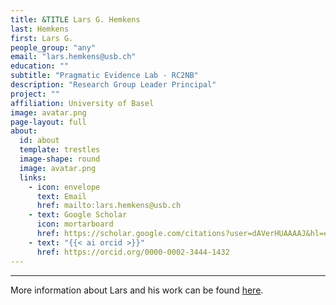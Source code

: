 ```yaml
---
title: &TITLE Lars G. Hemkens
last: Hemkens
first: Lars G.
people_group: "any"
email: "lars.hemkens@usb.ch"
education: ""
subtitle: "Pragmatic Evidence Lab - RC2NB"
description: "Research Group Leader Principal"
project: ""
affiliation: University of Basel
image: avatar.png
page-layout: full
about: 
  id: about
  template: trestles
  image-shape: round
  image: avatar.png
  links:
    - icon: envelope
      text: Email
      href: mailto:lars.hemkens@usb.ch 
    - text: Google Scholar
      icon: mortarboard 
      href: https://scholar.google.com/citations?user=dAVerHUAAAAJ&hl=en
    - text: "{{< ai orcid >}}"
      href: https://orcid.org/0000-0002-3444-1432
---
```

<hr>
::: {#about}

More information about Lars and his work can be found [here](https://pragmatic-evidence.org/about-us/).

:::
